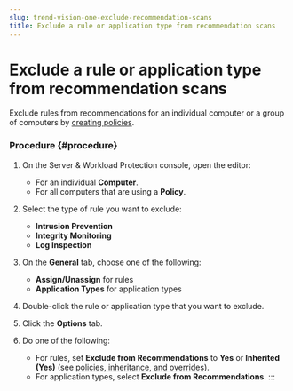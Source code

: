 ```yaml
---
slug: trend-vision-one-exclude-recommendation-scans
title: Exclude a rule or application type from recommendation scans
---
```

# Exclude a rule or application type from recommendation scans

Exclude rules from recommendations for an individual computer or a group of computers by [creating policies](create-policies.mdx).

### Procedure {#procedure}

1.  On the Server & Workload Protection console, open the editor:

    - For an individual **Computer**.
    - For all computers that are using a **Policy**.

2.  Select the type of rule you want to exclude:

    - **Intrusion Prevention**
    - **Integrity Monitoring**
    - **Log Inspection**

3.  On the **General** tab, choose one of the following:

    - **Assign/Unassign** for rules
    - **Application Types** for application types

4.  Double-click the rule or application type that you want to exclude.

5.  Click the **Options** tab.

6.  Do one of the following:

    - For rules, set **Exclude from Recommendations** to **Yes** or **Inherited (Yes)** (see [policies, inheritance, and overrides](policies-inheritance-overrides.mdx)).
    - For application types, select **Exclude from Recommendations**.
:::
